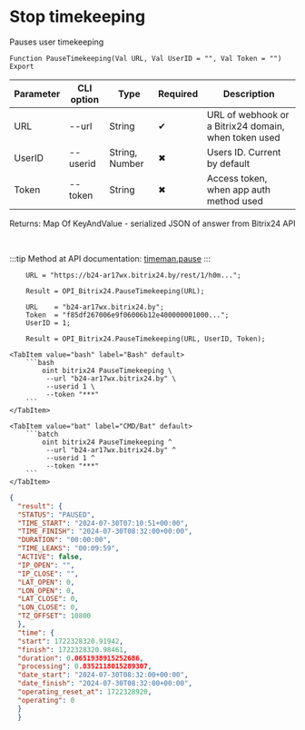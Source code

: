 ﻿---
sidebar_position: 8
---


# Stop timekeeping
 Pauses user timekeeping



`Function PauseTimekeeping(Val URL, Val UserID = "", Val Token = "") Export`

  | Parameter | CLI option | Type | Required | Description |
  |-|-|-|-|-|
  | URL | --url | String | &#x2714; | URL of webhook or a Bitrix24 domain, when token used |
  | UserID | --userid | String, Number | &#x2716; | Users ID. Current by default |
  | Token | --token | String | &#x2716; | Access token, when app auth method used |

  
  Returns:  Map Of KeyAndValue - serialized JSON of answer from Bitrix24 API

<br/>

:::tip
Method at API documentation: [timeman.pause](https://dev.1c-bitrix.ru/rest_help/timeman/base/timeman_pause.php)
:::
<br/>



```bsl title="1C:Enterprise/OneScript code example"
    URL = "https://b24-ar17wx.bitrix24.by/rest/1/h0m...";

    Result = OPI_Bitrix24.PauseTimekeeping(URL);

    URL    = "b24-ar17wx.bitrix24.by";
    Token  = "f85df267006e9f06006b12e400000001000...";
    UserID = 1;

    Result = OPI_Bitrix24.PauseTimekeeping(URL, UserID, Token);
```
 

 <Tabs>
  
    <TabItem value="bash" label="Bash" default>
        ```bash
            oint bitrix24 PauseTimekeeping \
             --url "b24-ar17wx.bitrix24.by" \
             --userid 1 \
             --token "***"
        ```
    </TabItem>
  
    <TabItem value="bat" label="CMD/Bat" default>
        ```batch
            oint bitrix24 PauseTimekeeping ^
             --url "b24-ar17wx.bitrix24.by" ^
             --userid 1 ^
             --token "***"
        ```
    </TabItem>
</Tabs>


```json title="Result"
{
  "result": {
  "STATUS": "PAUSED",
  "TIME_START": "2024-07-30T07:10:51+00:00",
  "TIME_FINISH": "2024-07-30T08:32:00+00:00",
  "DURATION": "00:00:00",
  "TIME_LEAKS": "00:09:59",
  "ACTIVE": false,
  "IP_OPEN": "",
  "IP_CLOSE": "",
  "LAT_OPEN": 0,
  "LON_OPEN": 0,
  "LAT_CLOSE": 0,
  "LON_CLOSE": 0,
  "TZ_OFFSET": 10800
  },
  "time": {
  "start": 1722328320.91942,
  "finish": 1722328320.98461,
  "duration": 0.0651938915252686,
  "processing": 0.0352118015289307,
  "date_start": "2024-07-30T08:32:00+00:00",
  "date_finish": "2024-07-30T08:32:00+00:00",
  "operating_reset_at": 1722328920,
  "operating": 0
  }
  }
```
